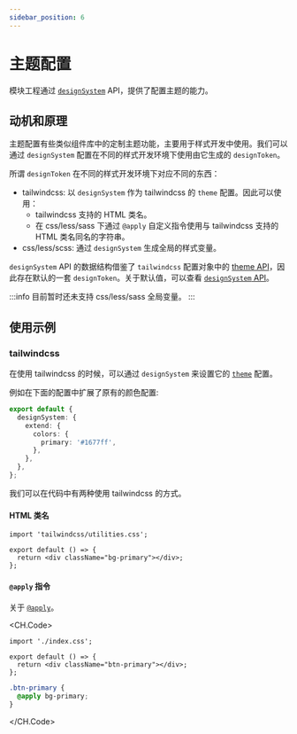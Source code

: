 ```yaml
---
sidebar_position: 6
---
```


# 主题配置

模块工程通过 [`designSystem`](/api/config/design-system) API，提供了配置主题的能力。

## 动机和原理

主题配置有些类似组件库中的定制主题功能，主要用于样式开发中使用。我们可以通过 `designSystem` 配置在不同的样式开发环境下使用由它生成的 `designToken`。

所谓 `designToken` 在不同的样式开发环境下对应不同的东西：

- tailwindcss: 以 `designSystem` 作为 tailwindcss 的 `theme` 配置。因此可以使用：
  - tailwindcss 支持的 HTML 类名。
  - 在 css/less/sass 下通过 `@apply` 自定义指令使用与 tailwindcss 支持的 HTML 类名同名的字符串。
- css/less/scss: 通过 `designSystem` 生成全局的样式变量。

`designSystem` API 的数据结构借鉴了 `tailwindcss` 配置对象中的 [theme API](https://tailwindcss.com/docs/theme)，因此存在默认的一套 `designToken`。关于默认值，可以查看 [`designSystem` API](/api/config/design-system)。

:::info
目前暂时还未支持 css/less/sass 全局变量。
:::

## 使用示例

### tailwindcss

在使用 tailwindcss 的时候，可以通过 `designSystem` 来设置它的 [`theme`](https://v2.tailwindcss.com/docs/theme#extending-the-default-theme) 配置。

例如在下面的配置中扩展了原有的颜色配置:

```ts title="./modern.config.ts"
export default {
  designSystem: {
    extend: {
      colors: {
        primary: '#1677ff',
      },
    },
  },
};
```

我们可以在代码中有两种使用 tailwindcss 的方式。

#### HTML 类名

```tsx title="./src/index.tsx"
import 'tailwindcss/utilities.css';

export default () => {
  return <div className="bg-primary"></div>;
};
```

#### `@apply` 指令

关于 [`@apply`](https://tailwindcss.com/docs/functions-and-directives#apply)。

<CH.Code>

```tsx title="./src/index.tsx"
import './index.css';

export default () => {
  return <div className="btn-primary"></div>;
};
```

```css title="./src/index.css"
.btn-primary {
  @apply bg-primary;
}
```

</CH.Code>
